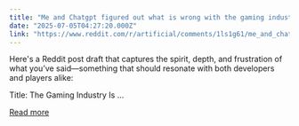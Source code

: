```yaml
---
title: "Me and Chatgpt figured out what is wrong with the gaming industry"
date: "2025-07-05T04:27:20.000Z"
link: "https://www.reddit.com/r/artificial/comments/1ls1g61/me_and_chatgpt_figured_out_what_is_wrong_with_the/"
---
```


Here's a Reddit post draft that captures the spirit, depth, and frustration of what you’ve said—something that should resonate with both developers and players alike:
  
Title: The Gaming Industry Is ...

[Read more](https://www.reddit.com/r/artificial/comments/1ls1g61/me_and_chatgpt_figured_out_what_is_wrong_with_the/)
